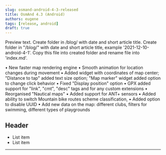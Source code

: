```yaml
---
slug: osmand-android-4-3-released
title: OsmAnd 4.3 (Android)
authors: eugene
tags: [release, android]
draft: true
---
```


Preview text.
Create folder in /blog/ with date and short article title.
Create folder in "/blog/" with date and short article title, example '2021-12-10-android-4-1'.
Copy this file into created folder and rename file into 'index.md'.

<!--truncate-->

• New faster map rendering engine
• Smooth animation for location changes during movement
• Added widget with coordinates of map center; "Distance to tap" added text size option; "Map marker" widget added option to change click behavior
• Fixed "Display position" option
• GPX added support for "link", "cmt", "desc" tags and for any custom extensions
• Reorganised "Nautical maps"
• Added support for ANT+ sensors
• Added ability to switch Mountain bike routes scheme classification,
• Added option to disable UUID
• Add new data on the map: different clubs, filters for swimming, different types of playgrounds


<Translate android="yes" id="configure_profile" />

## Header
* List item
* List item


_________________________________________________

<LinksSocial/>
<LinksTelegram/>
<AndroidStore/>